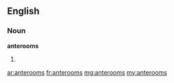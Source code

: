 ==English==

===Noun===
'''anterooms'''

# {{plural of|[[anteroom]]}}

[[ar:anterooms]]
[[fr:anterooms]]
[[mg:anterooms]]
[[my:anterooms]]